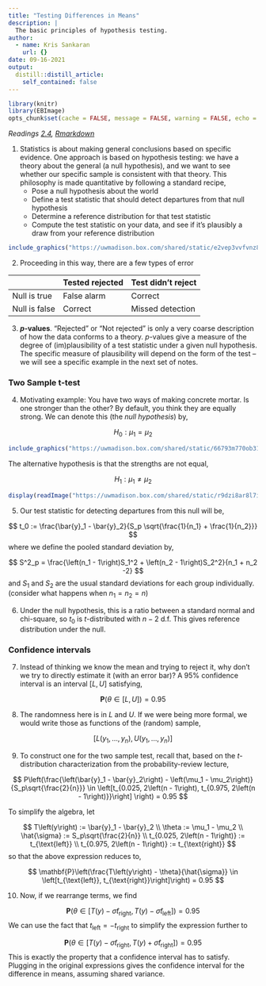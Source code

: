 ```yaml
---
title: "Testing Differences in Means"
description: |
  The basic principles of hypothesis testing.
author:
  - name: Kris Sankaran
    url: {}
date: 09-16-2021
output:
  distill::distill_article:
    self_contained: false
---
```



```r
library(knitr)
library(EBImage)
opts_chunk$set(cache = FALSE, message = FALSE, warning = FALSE, echo = FALSE)
```

_Readings [2.4](), [Rmarkdown]()_

1. Statistics is about making general conclusions based on specific evidence.
One approach is based on hypothesis testing: we have a theory about the general
(a null hypothesis), and we want to see whether our specific sample is
consistent with that theory. This philosophy is made quantitative by following
a standard recipe,
    * Pose a null hypothesis about the world
    * Define a test statistic that should detect departures from that null
    hypothesis
    * Determine a reference distribution for that test statistic
    * Compute the test statistic on your data, and see if it’s plausibly a draw from
    your reference distribution

```r
include_graphics("https://uwmadison.box.com/shared/static/e2vep3vvfvnz8v4kiilim1pjxe2w2upr.png")
```

2. Proceeding in this way, there are a few types of error

|  | Tested rejected | Test didn't reject |
|---|---|---|
| Null is true | False alarm | Correct |
| Null is false | Correct | Missed detection |

3. **$p$-values**. “Rejected” or “Not rejected” is only a very coarse
description of how the data conforms to a theory. $p$-values give a measure of
the degree of (im)plausibility of a test statistic under a given null
hypothesis. The specific measure of plausibility will depend on the form of the
test -- we will see a specific example in the next set of notes.

### Two Sample t-test

4. Motivating example: You have two ways of making concrete mortar. Is one
stronger than the other? By default, you think they are equally strong. We can
denote this (the _null hypothesis_) by,

$$
H_0: \mu_1 = \mu_2
$$
```r
include_graphics("https://uwmadison.box.com/shared/static/66793m770ob31z53fpgc4xoci4y0s7fi.png")
```

The alternative hypothesis is that the strengths are not equal,

$$
H_1: \mu_1 \neq \mu_2
$$
```r
display(readImage("https://uwmadison.box.com/shared/static/r9dzi8ar8l7ic7h2xarnrdiwoab6tojz.png"))
```

5. Our test statistic for detecting departures from this null will be,

$$
t_0 := \frac{\bar{y}_1 - \bar{y}_2}{S_p \sqrt{\frac{1}{n_1} + \frac{1}{n_2}}}
$$
where we define the pooled standard deviation by,

$$
S^2_p = \frac{\left(n_1 - 1\right)S_1^2 + \left(n_2 - 1\right)S_2^2}{n_1 + n_2 -2}
$$
and $S_1$ and $S_2$ are the usual standard deviations for each group
individually. (consider what happens when $n_1 = n_2 = n$)

6. Under the null hypothesis, this is a ratio between a standard normal and
chi-square, so $t_0$ is $t$-distributed with $n - 2$ d.f. This gives reference
distribution under the null.

### Confidence intervals

7. Instead of thinking we know the mean and trying to reject it, why don’t we
try to directly estimate it (with an error bar)? A 95% confidence interval is an interval $[L, U]$ satisfying,

$$
\mathbf{P}\left(\theta \in \left[L, U\right]\right) = 0.95
$$

8. The randomness here is in $L$ and $U$. If we were being more formal, we would
write those as functions of the (random) sample,

$$
\left[L\left(y_1, \dots, y_n\right), U\left(y_1, \dots, y_n\right)\right]
$$

9. To construct one for the two sample test, recall that, based on the
$t$-distribution characterization
from the probability-review lecture,

$$
P\left(\frac{\left(\bar{y}_1 - \bar{y}_2\right) - \left(\mu_1 - \mu_2\right)}{S_p\sqrt{\frac{2}{n}}} \in \left[t_{0.025, 2\left(n - 1\right), t_{0.975, 2\left(n - 1\right)}}\right]  \right) = 0.95
$$

To simplify the algebra, let

$$
T\left(y\right) := \bar{y}_1 - \bar{y}_2 \\
\theta := \mu_1 - \mu_2 \\
\hat{\sigma} := S_p\sqrt{\frac{2}{n}} \\
t_{0.025, 2\left(n - 1\right)} := t_{\text{left}} \\
t_{0.975, 2\left(n - 1\right)} := t_{\text{right}}
$$
so that the above expression reduces to,

$$
\mathbf{P}\left(\frac{T\left(y\right) - \theta}{\hat{\sigma}} \in \left[t_{\text{left}}, t_{\text{right}}\right]\right) = 0.95
$$

10. Now, if we rearrange terms, we find

$$
\mathbf{P}\left(\theta \in \left[T\left(y\right) - \hat{\sigma}t_{\text{right}}, T\left(y\right) - \hat{\sigma}t_{\text{left}}\right]\right) = 0.95
$$
  We can use the fact that $t_{\text{left}} = -t_{\text{right}}$ to simplify the
expression further to

$$
\mathbf{P}\left(\theta \in \left[T\left(y\right) - \hat{\sigma}t_{\text{right}}, T\left(y\right) + \hat{\sigma}t_{\text{right}}\right]\right) = 0.95
$$
  This is exactly the property that a confidence interval has to satisfy. Plugging
in the original expressions gives the confidence interval for the difference in
means, assuming shared variance.